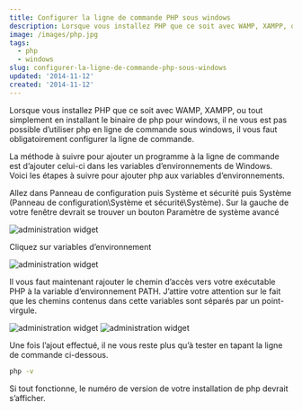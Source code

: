 ```yaml
---
title: Configurer la ligne de commande PHP sous windows
description: Lorsque vous installez PHP que ce soit avec WAMP, XAMPP, ou tout simplement en installant le binaire de php pour windows, il ne vous est pas possible d’utiliser php en ligne de commande sous windows, il vous faut obligatoirement configurer la ligne de commande.
image: /images/php.jpg
tags:
  - php
  - windows
slug: configurer-la-ligne-de-commande-php-sous-windows
updated: '2014-11-12'
created: '2014-11-12'
---
```


Lorsque vous installez PHP que ce soit avec WAMP, XAMPP, ou tout simplement en installant le binaire de php pour windows, il ne vous est pas possible d’utiliser php en ligne de commande sous windows, il vous faut obligatoirement configurer la ligne de commande.

La méthode à suivre pour ajouter un programme à la ligne de commande est d’ajouter celui-ci dans les variables d’environnements de Windows. Voici les étapes à suivre pour ajouter php aux variables d’environnements.

Allez dans Panneau de configuration puis Système et sécurité puis Système (Panneau de configuration\Système et sécurité\Système). Sur la gauche de votre fenêtre devrait se trouver un bouton Paramètre de système avancé

![administration widget](/images/php-cmd-windows1.jpg)

Cliquez sur variables d’environnement

![administration widget](/images/php-cmd-windows2.jpg)

Il vous faut maintenant rajouter le chemin d’accès vers votre exécutable PHP à la variable d’environnement PATH. J’attire votre attention sur le fait que les chemins contenus dans cette variables sont séparés par un point-virgule.

![administration widget](/images/php-cmd-windows3.jpg)
![administration widget](/images/php-cmd-windows4.jpg)

Une fois l’ajout effectué, il ne vous reste plus qu’à tester en tapant la ligne de commande ci-dessous.

```bash
php -v
```

Si tout fonctionne, le numéro de version de votre installation de php devrait s’afficher.
